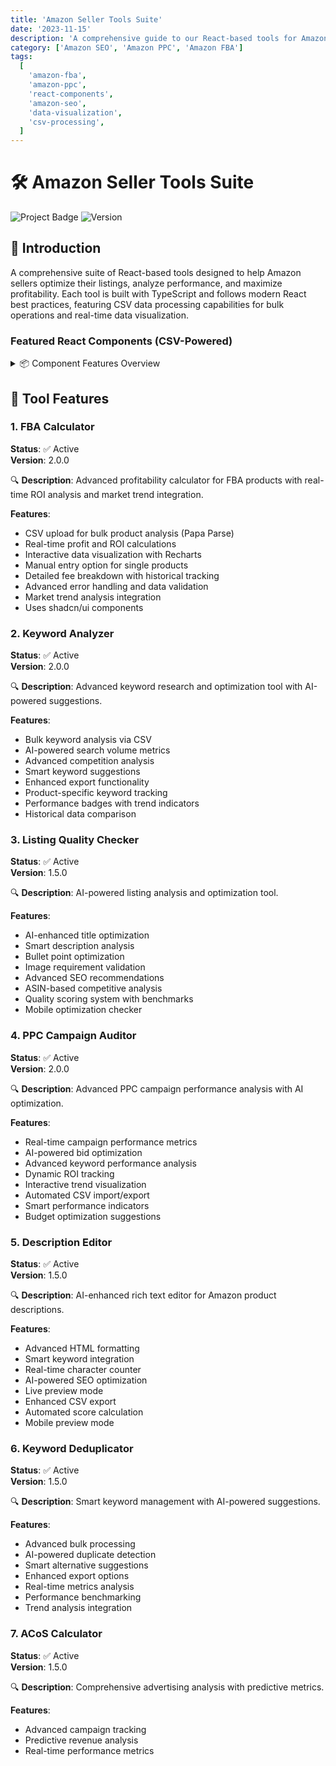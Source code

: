 ```yaml
---
title: 'Amazon Seller Tools Suite'
date: '2023-11-15'
description: 'A comprehensive guide to our React-based tools for Amazon sellers'
category: ['Amazon SEO', 'Amazon PPC', 'Amazon FBA']
tags:
  [
    'amazon-fba',
    'amazon-ppc',
    'react-components',
    'amazon-seo',
    'data-visualization',
    'csv-processing',
  ]
---
```


# 🛠 Amazon Seller Tools Suite

![Project Badge](https://img.shields.io/badge/Status-Active-success) ![Version](https://img.shields.io/badge/Version-2.0-blue)

## 🌟 Introduction

A comprehensive suite of React-based tools designed to help Amazon sellers optimize their listings, analyze performance, and maximize profitability. Each tool is built with TypeScript and follows modern React best practices, featuring CSV data processing capabilities for bulk operations and real-time data visualization.

### Featured React Components (CSV-Powered)

<details>
  <summary>📦 Component Features Overview</summary>
  ``` | Tool | Status | Version | | ------------------------ | --------- |
  ------- | | FBA Calculator | ✅ Active | 2.0.0 | | Keyword Analyzer | ✅
  Active | 2.0.0 | | Listing Quality Checker | ✅ Active | 1.5.0 | | PPC
  Campaign Auditor | ✅ Active | 2.0.0 | | Description Editor | ✅ Active |
  1.5.0 | | Keyword Deduplicator | ✅ Active | 1.5.0 | | ACoS Calculator | ✅
  Active | 1.5.0 | | Sales Estimator | ✅ Active | 1.0.0 | | Competitor Analyzer
  | ✅ Active | 1.0.0 | | Keyword Trend Analyzer | ✅ Active | 1.0.0 | | Profit
  Margin Calculator | ✅ Active | 1.0.0 | ```
</details>

## 🔧 Tool Features

### 1. FBA Calculator

**Status**: ✅ Active  
**Version**: 2.0.0

🔍 **Description**: Advanced profitability calculator for FBA products with real-time ROI analysis and market trend integration.

**Features**:

- CSV upload for bulk product analysis (Papa Parse)
- Real-time profit and ROI calculations
- Interactive data visualization with Recharts
- Manual entry option for single products
- Detailed fee breakdown with historical tracking
- Advanced error handling and data validation
- Market trend analysis integration
- Uses shadcn/ui components

### 2. Keyword Analyzer

**Status**: ✅ Active  
**Version**: 2.0.0

🔍 **Description**: Advanced keyword research and optimization tool with AI-powered suggestions.

**Features**:

- Bulk keyword analysis via CSV
- AI-powered search volume metrics
- Advanced competition analysis
- Smart keyword suggestions
- Enhanced export functionality
- Product-specific keyword tracking
- Performance badges with trend indicators
- Historical data comparison

### 3. Listing Quality Checker

**Status**: ✅ Active  
**Version**: 1.5.0

🔍 **Description**: AI-powered listing analysis and optimization tool.

**Features**:

- AI-enhanced title optimization
- Smart description analysis
- Bullet point optimization
- Image requirement validation
- Advanced SEO recommendations
- ASIN-based competitive analysis
- Quality scoring system with benchmarks
- Mobile optimization checker

### 4. PPC Campaign Auditor

**Status**: ✅ Active  
**Version**: 2.0.0

🔍 **Description**: Advanced PPC campaign performance analysis with AI optimization.

**Features**:

- Real-time campaign performance metrics
- AI-powered bid optimization
- Advanced keyword performance analysis
- Dynamic ROI tracking
- Interactive trend visualization
- Automated CSV import/export
- Smart performance indicators
- Budget optimization suggestions

### 5. Description Editor

**Status**: ✅ Active  
**Version**: 1.5.0

🔍 **Description**: AI-enhanced rich text editor for Amazon product descriptions.

**Features**:

- Advanced HTML formatting
- Smart keyword integration
- Real-time character counter
- AI-powered SEO optimization
- Live preview mode
- Enhanced CSV export
- Automated score calculation
- Mobile preview mode

### 6. Keyword Deduplicator

**Status**: ✅ Active  
**Version**: 1.5.0

🔍 **Description**: Smart keyword management with AI-powered suggestions.

**Features**:

- Advanced bulk processing
- AI-powered duplicate detection
- Smart alternative suggestions
- Enhanced export options
- Real-time metrics analysis
- Performance benchmarking
- Trend analysis integration

### 7. ACoS Calculator

**Status**: ✅ Active  
**Version**: 1.5.0

🔍 **Description**: Comprehensive advertising analysis with predictive metrics.

**Features**:

- Advanced campaign tracking
- Predictive revenue analysis
- Real-time performance metrics
